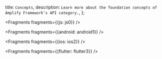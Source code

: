   title: `Concepts`,
  description: `Learn more about the foundation concepts of Amplify Framework's API category.`,
};


<Fragments fragments={{js: js0}} />


<Fragments fragments={{android: android1}} />


<Fragments fragments={{ios: ios2}} />


<Fragments fragments={{flutter: flutter3}} />

